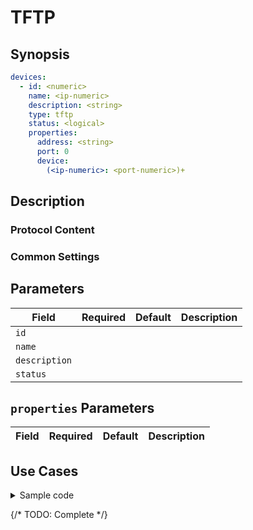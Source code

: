 # TFTP

## Synopsis

```yaml
devices:
  - id: <numeric>
    name: <ip-numeric>
    description: <string>
    type: tftp
    status: <logical>
    properties:
      address: <string>
      port: 0
      device:
        (<ip-numeric>: <port-numeric>)+
```

## Description

### Protocol Content

### Common Settings

<dl>
</dl>

## Parameters

|Field|Required|Default|Description|
|---|---|---|---|
|`id`||||
|`name`||||
|`description`||||
|`status`||||

## `properties` Parameters

|Field|Required|Default|Description|
|---|---|---|---|

## Use Cases

<details>
<summary>Sample code</summary>
```yaml
```
</details>

{/* TODO: Complete */}